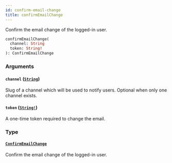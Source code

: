 ```yaml
---
id: confirm-email-change
title: confirmEmailChange
---
```


Confirm the email change of the logged-in user.

```graphql
confirmEmailChange(
  channel: String
  token: String!
): ConfirmEmailChange

```

### Arguments

#### `channel` ([`String`](/developer/api-reference/scalars/string))

Slug of a channel which will be used to notify users. Optional when only one channel exists.

#### `token` ([`String!`](/developer/api-reference/scalars/string))

A one-time token required to change the email.

### Type

#### [`ConfirmEmailChange`](/developer/api-reference/objects/confirm-email-change)

Confirm the email change of the logged-in user.
